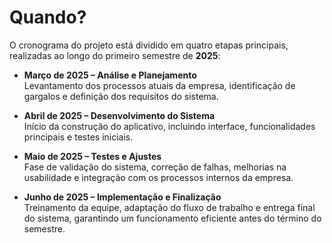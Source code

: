 # Quando?

O cronograma do projeto está dividido em quatro etapas principais, realizadas ao longo do primeiro semestre de **2025**:

- **Março de 2025 – Análise e Planejamento**  
  Levantamento dos processos atuais da empresa, identificação de gargalos e definição dos requisitos do sistema.

- **Abril de 2025 – Desenvolvimento do Sistema**  
  Início da construção do aplicativo, incluindo interface, funcionalidades principais e testes iniciais.

- **Maio de 2025 – Testes e Ajustes**  
  Fase de validação do sistema, correção de falhas, melhorias na usabilidade e integração com os processos internos da empresa.

- **Junho de 2025 – Implementação e Finalização**  
  Treinamento da equipe, adaptação do fluxo de trabalho e entrega final do sistema, garantindo um funcionamento eficiente antes do término do semestre.
